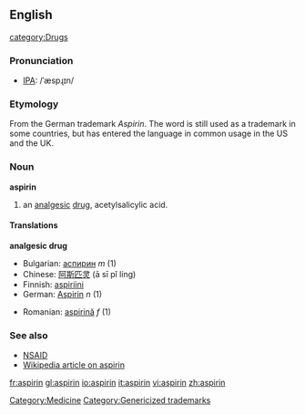 ==English==
[[category:Drugs]]
===Pronunciation===
* [[IPA]]: /ˈæspɻɪn/

===Etymology===
From the German trademark ''Aspirin''.  The word is still used as a trademark in some countries, but has entered the language in common usage in the US and the UK.

===Noun===
'''aspirin'''

# an [[analgesic]] [[drug]], acetylsalicylic acid.

====Translations====
'''analgesic drug'''
{{top}}
*Bulgarian: [[аспирин]] ''m'' (1)
*Chinese: [[阿斯匹灵]] (ā sī pǐ líng)
*Finnish: [[aspiriini]]
*German: [[Aspirin]] ''n'' (1)
{{mid}}
*Romanian: [[aspirină]] ''f'' (1)
{{bottom}}

===See also===
*[[NSAID]]
*[[w:aspirin|Wikipedia article on aspirin]]

[[Category:Medicine]]
[[Category:Genericized trademarks]]

[[fr:aspirin]]
[[gl:aspirin]]
[[io:aspirin]]
[[it:aspirin]]
[[vi:aspirin]]
[[zh:aspirin]]